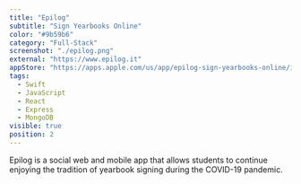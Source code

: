 ```yaml
---
title: "Epilog"
subtitle: "Sign Yearbooks Online"
color: "#9b59b6"
category: "Full-Stack"
screenshot: "./epilog.png"
external: "https://www.epilog.it"
appStore: "https://apps.apple.com/us/app/epilog-sign-yearbooks-online/id1517494992?platform=iphone"
tags:
  - Swift
  - JavaScript
  - React
  - Express
  - MongoDB
visible: true
position: 2
---
```


Epilog is a social web and mobile app that allows students to continue enjoying the tradition of yearbook signing during the COVID-19 pandemic.

